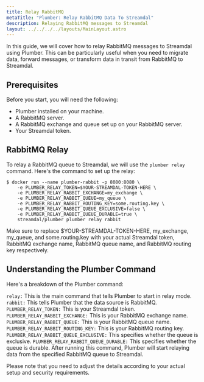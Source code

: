 ```yaml
---
title: Relay RabbitMQ
metaTitle: "Plumber: Relay RabbitMQ Data To Streamdal"
description: Relaying RabbitMQ messages to Streamdal
layout: ../../../../layouts/MainLayout.astro
---
```


In this guide, we will cover how to relay RabbitMQ messages to Streamdal using Plumber. This can be particularly useful when you need to migrate data, forward messages, or transform data in transit from RabbitMQ to Streamdal.

## Prerequisites

Before you start, you will need the following:

- Plumber installed on your machine.
- A RabbitMQ server.
- A RabbitMQ exchange and queue set up on your RabbitMQ server.
- Your Streamdal token.

## RabbitMQ Relay

To relay a RabbitMQ queue to Streamdal, we will use the `plumber relay` command. Here's the command to set up the relay:

```shell
$ docker run --name plumber-rabbit -p 8080:8080 \
    -e PLUMBER_RELAY_TOKEN=$YOUR-STREAMDAL-TOKEN-HERE \
    -e PLUMBER_RELAY_RABBIT_EXCHANGE=my_exchange \
    -e PLUMBER_RELAY_RABBIT_QUEUE=my_queue \
    -e PLUMBER_RELAY_RABBIT_ROUTING_KEY=some.routing.key \
    -e PLUMBER_RELAY_RABBIT_QUEUE_EXCLUSIVE=false \
    -e PLUMBER_RELAY_RABBIT_QUEUE_DURABLE=true \
    streamdal/plumber plumber relay rabbit
```

Make sure to replace $YOUR-STREAMDAL-TOKEN-HERE, my_exchange, my_queue, and some.routing.key with your actual Streamdal token, RabbitMQ exchange name, RabbitMQ queue name, and RabbitMQ routing key respectively.

## Understanding the Plumber Command

Here's a breakdown of the Plumber command:

`relay:` This is the main command that tells Plumber to start in relay mode.
`rabbit:` This tells Plumber that the data source is RabbitMQ.
`PLUMBER_RELAY_TOKEN:` This is your Streamdal token.
`PLUMBER_RELAY_RABBIT_EXCHANGE:` This is your RabbitMQ exchange name.
`PLUMBER_RELAY_RABBIT_QUEUE:` This is your RabbitMQ queue name.
`PLUMBER_RELAY_RABBIT_ROUTING_KEY:` This is your RabbitMQ routing key.
`PLUMBER_RELAY_RABBIT_QUEUE_EXCLUSIVE:` This specifies whether the queue is exclusive.
`PLUMBER_RELAY_RABBIT_QUEUE_DURABLE:` This specifies whether the queue is durable.
After running this command, Plumber will start relaying data from the specified RabbitMQ queue to Streamdal.

Please note that you need to adjust the details according to your actual setup and security requirements.
